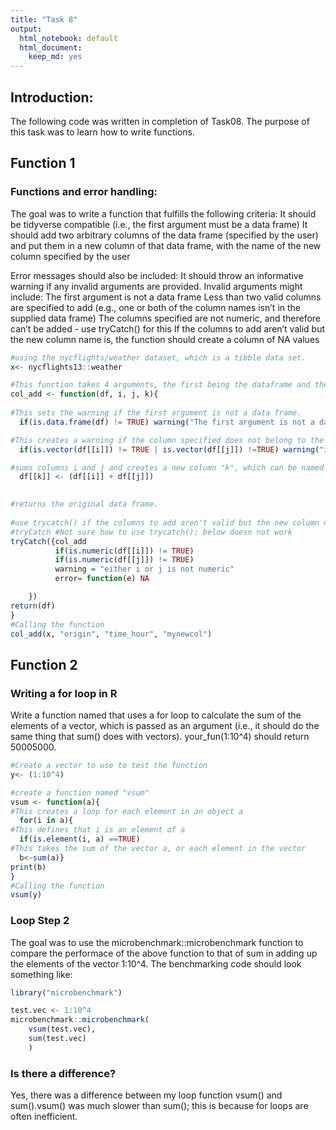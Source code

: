 ```yaml
---
title: "Task 8"
output:
  html_notebook: default
  html_document:
    keep_md: yes
---
```


## Introduction:
The following code was written in completion of Task08. The purpose of this task was to learn how to write functions. 

## Function 1

### Functions and error handling: 
The goal was to write a function that fulfills the following criteria:
  It should be tidyverse compatible (i.e., the first argument must be a data frame)
  It should add two arbitrary columns of the data frame (specified by the user) and put them in a new column of that data frame, with the name of the new column specified by the user
  
Error messages should also be included:
It should throw an informative warning if any invalid arguments are provided.   Invalid arguments might include:
  The first argument is not a data frame
  Less than two valid columns are specified to add (e.g., one or both of the column names isn't in the supplied data frame)
  The columns specified are not numeric, and therefore can't be added - use tryCatch() for this
  If the columns to add aren't valid but the new column name is, the function should create a column of NA values

```r
#using the nycflights/weather dataset, which is a tibble data set.
x<- nycflights13::weather

#This function takes 4 arguments, the first being the dataframe and the last three as columns
col_add <- function(df, i, j, k){ 
  
#This sets the warning if the first argument is not a data frame.
  if(is.data.frame(df) != TRUE) warning("The first argument is not a data frame") 

#This creates a warning if the column specified does not belong to the dataframe used in the function
  if(is.vector(df[[i]]) != TRUE | is.vector(df[[j]]) !=TRUE) warning("i or j does not belong to df")

#sums columns i and j and creates a new column "k", which can be named when the function is called  
  df[[k]] <- (df[[i]] + df[[j]]) 
  

#returns the original data frame.
  
#use trycatch() if the columns to add aren't valid but the new column name is, the function should create a column of NA values
#tryCatch #Not sure how to use trycatch(); below doesn not work
tryCatch({col_add 
          if(is.numeric(df[[i]]) != TRUE) 
          if(is.numeric(df[[j]]) != TRUE) 
          warning = "either i or j is not numeric"
          error= function(e) NA

    })
return(df) 
}
#Calling the function
col_add(x, "origin", "time_hour", "mynewcol") 

```
## Function 2

### Writing a for loop in R
Write a function named that uses a for loop to calculate the sum of the elements of a vector, which is passed as an argument (i.e., it should do the same thing that sum() does with vectors). your_fun(1:10^4) should return 50005000.
```r
#Create a vector to use to test the function
y<- (1:10^4)

#create a function named "vsum"
vsum <- function(a){
#This creates a loop for each element in an object a
  for(i in a){
#This defines that i is an element of a
  if(is.element(i, a) ==TRUE)
#This takes the sum of the vector a, or each element in the vector
  b<-sum(a)}
print(b)
}
#Calling the function
vsum(y)

```
### Loop Step 2
The goal was to use the microbenchmark::microbenchmark function to compare the performace of the above function to that of sum in adding up the elements of the vector 1:10^4. The benchmarking code should look something like:

```r
library("microbenchmark")
```


```r
test.vec <- 1:10^4
microbenchmark::microbenchmark(
    vsum(test.vec),
    sum(test.vec)
    )
```
### Is there a difference?
Yes, there was a difference between my loop function vsum() and sum().vsum() was much slower than sum(); this is because for loops are often inefficient.  

